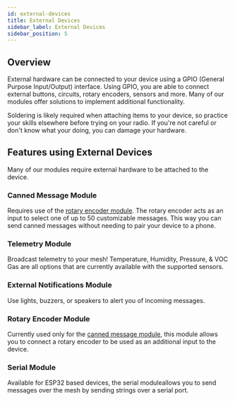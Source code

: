```yaml
---
id: external-devices
title: External Devices
sidebar_label: External Devices
sidebar_position: 5
---
```


## Overview

External hardware can be connected to your device using a GPIO (General Purpose Input/Output) interface. Using GPIO, you are able to connect external buttons, circuits, rotary encoders, sensors and more. Many of our modules offer solutions to implement additional functionality.

Soldering is likely required when attaching items to your device, so practice your skills elsewhere before trying on your radio. If you're not careful or don't know what your doing, you can damage your hardware.

## Features using External Devices

Many of our modules require external hardware to be attached to the device.

### Canned Message Module

Requires use of the [rotary encoder module](#rotary-encoder-module). The rotary encoder acts as an input to select one of up to 50 customizable messages. This way you can send canned messages without needing to pair your device to a phone.

### Telemetry Module

Broadcast telemetry to your mesh! Temperature, Humidity, Pressure, & VOC Gas are all options that are currently available with the supported sensors.

### External Notifications Module

Use lights, buzzers, or speakers to alert you of incoming messages.

### Rotary Encoder Module

Currently used only for the [canned message module](#canned-message-module), this module allows you to connect a rotary encoder to be used as an additional input to the device.

### Serial Module

Available for ESP32 based devices, the serial moduleallows you to send messages over the mesh by sending strings over a serial port.
